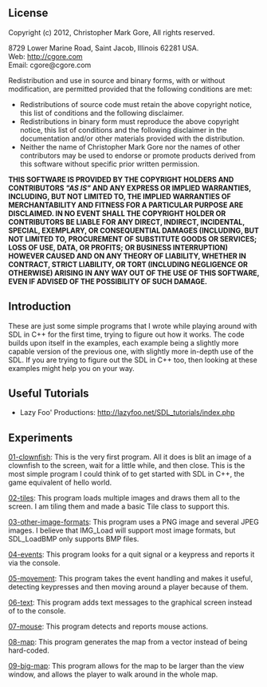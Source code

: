 == License ==

Copyright (c) 2012, Christopher Mark Gore,
All rights reserved.

8729 Lower Marine Road, Saint Jacob, Illinois 62281 USA.
<br>Web: http://cgore.com
<br>Email: cgore@cgore.com

Redistribution and use in source and binary forms, with or without
modification, are permitted provided that the following conditions are met:

* Redistributions of source code must retain the above copyright notice, this list of conditions and the following disclaimer.
* Redistributions in binary form must reproduce the above copyright notice, this list of conditions and the following disclaimer in the documentation and/or other materials provided with the distribution.
* Neither the name of Christopher Mark Gore nor the names of other contributors may be used to endorse or promote products derived from this software without specific prior written permission.

'''THIS SOFTWARE IS PROVIDED BY THE COPYRIGHT HOLDERS AND CONTRIBUTORS <i>"AS IS"</i> AND ANY EXPRESS OR IMPLIED WARRANTIES, INCLUDING, BUT NOT LIMITED TO, THE IMPLIED WARRANTIES OF MERCHANTABILITY AND FITNESS FOR A PARTICULAR PURPOSE ARE DISCLAIMED. IN NO EVENT SHALL THE COPYRIGHT HOLDER OR CONTRIBUTORS BE LIABLE FOR ANY DIRECT, INDIRECT, INCIDENTAL, SPECIAL, EXEMPLARY, OR CONSEQUENTIAL DAMAGES (INCLUDING, BUT NOT LIMITED TO, PROCUREMENT OF SUBSTITUTE GOODS OR SERVICES; LOSS OF USE, DATA, OR PROFITS; OR BUSINESS INTERRUPTION) HOWEVER CAUSED AND ON ANY THEORY OF LIABILITY, WHETHER IN CONTRACT, STRICT LIABILITY, OR TORT (INCLUDING NEGLIGENCE OR OTHERWISE) ARISING IN ANY WAY OUT OF THE USE OF THIS SOFTWARE, EVEN IF ADVISED OF THE POSSIBILITY OF SUCH DAMAGE.'''

== Introduction ==

These are just some simple programs that I wrote while playing around with SDL
in C++ for the first time, trying to figure out how it works.  The code builds
upon itself in the examples, each example being a slightly more capable version
of the previous one, with slightly more in-depth use of the SDL.  If you are
trying to figure out the SDL in C++ too, then looking at these examples might
help you on your way.

== Useful Tutorials ==

* Lazy Foo' Productions: http://lazyfoo.net/SDL_tutorials/index.php

== Experiments ==

[[01-clownfish]]: This is the very first program.  All it does is blit an image
of a clownfish to the screen, wait for a little while, and then close.  This is
the most simple program I could think of to get started with SDL in C++, the
game equivalent of hello world.

[[02-tiles]]: This program loads multiple images and draws them all to the screen.
I am tiling them and made a basic Tile class to support this.

[[03-other-image-formats]]: This program uses a PNG image and several JPEG
images.  I believe that IMG_Load will support most image formats, but
SDL_LoadBMP only supports BMP files.

[[04-events]]: This program looks for a quit signal or a keypress and reports it
via the console.

[[05-movement]]: This program takes the event handling and makes it useful,
detecting keypresses and then moving around a player because of them.

[[06-text]]: This program adds text messages to the graphical screen instead of
to the console.

[[07-mouse]]: This program detects and reports mouse actions.

[[08-map]]: This program generates the map from a vector<string> instead of
being hard-coded.

[[09-big-map]]: This program allows for the map to be larger than the view
window, and allows the player to walk around in the whole map.
